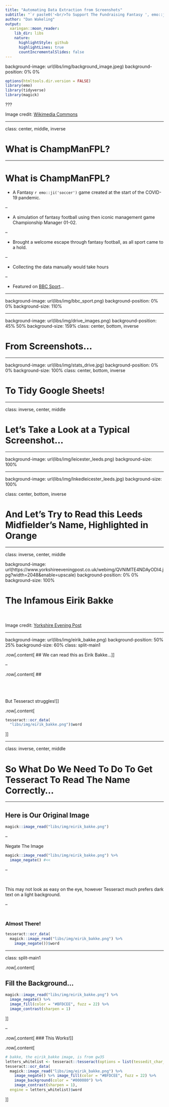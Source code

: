 ```yaml
---
title: "Automating Data Extraction from Screenshots"
subtitle: "`r paste0('<br/>To Support The Fundraising Fantasy ', emo::ji('soccer'), ' Game:<br/><br/>[ChampManFPL](https://twitter.com/FantasyChampMan)')`"
author: "Dan Wakeling"
output:
  xaringan::moon_reader:
    lib_dir: libs
    nature:
      highlightStyle: github
      highlightLines: true
      countIncrementalSlides: false
---
```


background-image: url(libs/img/background_image.jpeg)
background-position: 0% 0%

```r
options(htmltools.dir.version = FALSE)
library(emo)
library(tidyverse)
library(magick)
```

???

Image credit: [Wikimedia Commons](https://commons.wikimedia.org/wiki/File:Sharingan_triple.svg)

---

class: center, middle, inverse

# What is ChampManFPL?

---

# What is ChampManFPL?

- A Fantasy `r emo::ji('soccer')` game created at the start of the COVID-19 pandemic.

--

- A simulation of fantasy football using then iconic management game Championship Manager 01-02.

--

- Brought a welcome escape through fantasy football, as all sport came to a hold.

--

- Collecting the data manually would take hours

--

- Featured on [BBC Sport](https://www.bbc.co.uk/sport/football/52181793)...

---

background-image: url(libs/img/bbc_sport.png)
background-position: 0% 0%
background-size: 110%

---

background-image: url(libs/img/drive_images.png)
background-position: 45% 50%
background-size: 159%
class: center, bottom, inverse

# From Screenshots...

---

background-image: url(libs/img/stats_drive.jpg)
background-position: 0% 0%
background-size: 100%
class: center, bottom, inverse

# To Tidy Google Sheets!

---

class: inverse, center, middle

# Let's Take a Look at a Typical Screenshot...

---

background-image: url(libs/img/leicester_leeds.png)
background-size: 100%

---

background-image: url(libs/img/Inkedleicester_leeds.jpg)
background-size: 100%

class: center, bottom, inverse

# And Let's Try to Read this Leeds Midfielder's Name, Highlighted in Orange

---

class: inverse, center, middle

background-image: url(https://www.yorkshireeveningpost.co.uk/webimg/QVNIMTE4NDAyODI4.jpg?width=2048&enable=upscale)
background-position: 0% 0%
background-size: 100%

# The Infamous Eirik Bakke

<br><br>Image credit: [Yorkshire Evening Post](https://www.yorkshireeveningpost.co.uk/webimg/QVNIMTE4NDAyODI4.jpg?width=2048&enable=upscale)

---

background-image: url(libs/img/eirik_bakke.png)
background-position: 50% 25%
background-size: 60%
class: split-main1

.row[.content[
## We can read this as Eirik Bakke...
]]

--

.row[.content[
## <br><br><br><br><br>But Tesseract struggles!
]]

.row[.content[

```r

tesseract::ocr_data(
  "libs/img/eirik_bakke.png")$word

```

]]

---

class: inverse, center, middle

# So What Do We Need To Do To Get Tesseract To Read The Name Correctly...

---

## Here is Our Original Image

```r

magick::image_read("libs/img/eirik_bakke.png")

```

--

Negate The Image

```r

magick::image_read("libs/img/eirik_bakke.png") %>% 
  image_negate() #<<

```

--

<br>

This may not look as easy on the eye, however Tesseract much prefers dark text on a light background.

--

### <br> Almost There!

```r

tesseract::ocr_data(
  magick::image_read("libs/img/eirik_bakke.png") %>% 
    image_negate())$word

```

---

class: split-main1

.row[.content[

## Fill the Background...

```r

magick::image_read("libs/img/eirik_bakke.png") %>% 
  image_negate() %>% 
  image_fill(color = "#BFDCEE", fuzz = 22) %>% 
  image_contrast(sharpen = 1)

```

]]

--

.row[.content[
### This Works!
]]

.row[.content[

```r

# bakke, the eirik_bakke image, is from gw35
letters_whitelist <- tesseract::tesseract(options = list(tessedit_char_whitelist = "abcdefghijklmnopqrstuvwxyzABCDEFGHIJKLMNOPQRSTUVWXYZ '"))
tesseract::ocr_data(
  magick::image_read("libs/img/eirik_bakke.png") %>% 
    image_negate() %>% image_fill(color = "#BFDCEE", fuzz = 22) %>% 
    image_background(color = "#000080") %>% 
    image_contrast(sharpen = 1),
  engine = letters_whitelist)$word

```

]]

